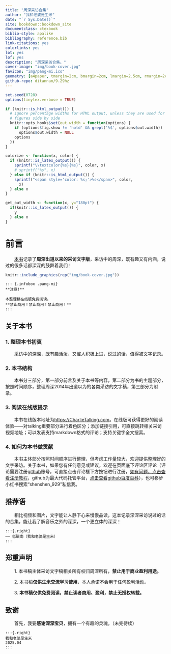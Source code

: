 ```yaml
---
title: "周深采访合集"
author: "我和老婆是生米"
date: "`r Sys.Date()`"
site: bookdown::bookdown_site
documentclass: ctexbook
biblio-style: apalike
bibliography: reference.bib
link-citations: yes
colorlinks: yes
lot: yes
lof: yes
description: "周深采访合集。"
cover-image: "img/book-cover.jpg"
favicon: "img/pang-mi.ico"
geometry: [a4paper, tmargin=2cm, bmargin=2cm, lmargin=2.5cm, rmargin=2cm]
github-repo: ditannan/9.29hz
---
```


```r
set.seed(0728)
options(tinytex.verbose = TRUE)

if (knitr::is_html_output()) {
  # ignore percentage widths for HTML output, unless they are used for multiple
  # figures side by side
  knitr::opts_hooks$set(out.width = function(options) {
    if (options$fig.show != 'hold' && grepl('%$', options$out.width))
      options$out.width = NULL
    options
  })
}

colorize <- function(x, color) {
  if (knitr::is_latex_output()) {
    sprintf("\\textcolor{%s}{%s}", color, x)
    # sprintf("%s", x)
  } else if (knitr::is_html_output()) {
    sprintf("<span style='color: %s;'>%s</span>", color,
      x)
  } else x
}

get_out_width <- function(x, y="180pt") {
  if(knitr::is_latex_output()) {
    y
  } else x
}

```


# 前言 {-}

&emsp;&emsp;[本书](https://CharlieTaling.com/)记录了**周深出道以来的采访文字版**，采访中的周深，既有趣又有内涵，说过的很多话都深深的鼓舞着我们！


```r
knitr::include_graphics(rep("img/book-cover.jpg"))
```



```asis
::: {.infobox .pang-mi}
**注意!**

本整理稿在线版免费阅读。  
**禁止商用！禁止商用！禁止商用！**
:::

```


## 关于本书 {#about-book -}

### 1. 整理本书初衷 {- #motivation}
&emsp;&emsp;采访中的深深，既有趣活泼，又催人积极上进，说过的话，值得被文字记录。

### 2. 本书结构 {- #book-structure}
&emsp;&emsp;本书分三部分，第一部分前言及关于本书等内容，第二部分为书的主题部分，按照时间顺序，整理周深2014年出道以为的各类采访的文字稿，第三部分为附录。

### 3. 阅读在线版提示 {- #tips}
&emsp;&emsp;本书在线版本地址为<https://CharlieTalking.com>。在线版可获得更好的阅读体验——对talking重要部分进行着色区分；添加链接引用，可直接跳转相关采访视频地址；可以发表支持markdown格式的评论；支持关键字全文搜索。

### 4. 如何为本书做贡献 {- #how-to-contribute}
&emsp;&emsp;本书主体部分按照时间顺序进行整理，但考虑工作量较大，欢迎提供整理好的文字采访。关于本书，如果您有任何意见或建议，欢迎在页面底下评论区评论（评论需要注册[github](https://github.com/)账号，可直接点击评论框下方按钮进行注册，[如有问题，点击查看注册教程](https://docs.github.com/zh/get-started/start-your-journey/creating-an-account-on-github)，github为最大代码托管平台，[点击查看github百度百科](https://baike.baidu.com/item/Github)），也可移步小红书搜索“shenshen_929”私信我。

\newpage

## 推荐语 {#recommendation -}

&emsp;&emsp;相比视频和图片，文字能让人静下心来慢慢品读，这本记录深深采访说过的话的合集，能让我了解音乐之外的深深，一个更立体的深深！
```asis

:::{.right}
—— 低碳南（我和老婆是生米）
:::

```


\newpage

## 郑重声明 {#declaration -}

&emsp;&emsp;1. 本书稿主体采访文字稿相关所有权归周深所有，**禁止用于商业盈利用途。**

&emsp;&emsp;2. 本书稿**仅供生米交流学习使用**，本人承诺不会用于任何盈利活动。

&emsp;&emsp;3. **本书稿仅供免费阅读，禁止读者商用、盈利，禁止无授权转载。**


\newpage

## 致谢 {#Acknowledgments -}
&emsp;&emsp;首先，我要**感谢深深宝贝**，拥有一个有趣的灵魂。（未完待续）


```asis

:::{.right}
我和老婆是生米  
2025.04
:::


```
